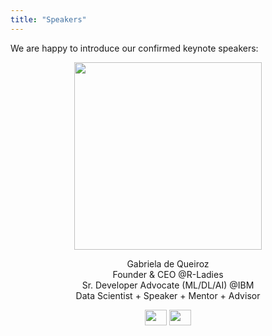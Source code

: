```yaml
---
title: "Speakers"
---
```


We are happy to introduce our confirmed keynote speakers:

<center>
<img src="imagenes/gabriela.png" width="300" height="300" alt="">

Gabriela de Queiroz  
Founder & CEO  @R-Ladies  
Sr. Developer Advocate (ML/DL/AI) @IBM  
Data Scientist + Speaker + Mentor + Advisor  

<a href="https://twitter.com/gdequeiroz"><img border="0" src="imagenes/twitter.png" width="35" height="25"></a> <a href="https://k-roz.com/"><img border="0" src="imagenes/homepage.png" width="35" height="25"></a>

</center>
